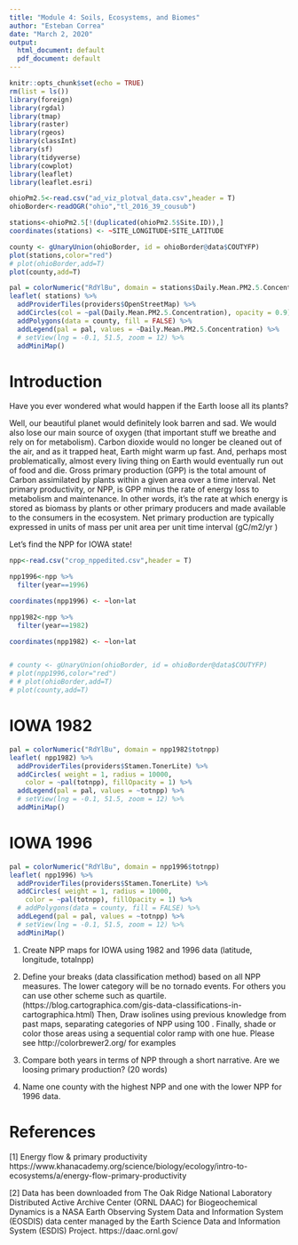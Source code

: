 ```yaml
---
title: "Module 4: Soils, Ecosystems, and Biomes"
author: "Esteban Correa"
date: "March 2, 2020"
output:
  html_document: default
  pdf_document: default
---
```


```r
knitr::opts_chunk$set(echo = TRUE)
rm(list = ls())
library(foreign)
library(rgdal)
library(tmap)
library(raster)
library(rgeos)
library(classInt)
library(sf)
library(tidyverse)
library(cowplot)
library(leaflet)
library(leaflet.esri)
```

```r
ohioPm2.5<-read.csv("ad_viz_plotval_data.csv",header = T)
ohioBorder<-readOGR("ohio","tl_2016_39_cousub")

stations<-ohioPm2.5[!(duplicated(ohioPm2.5$Site.ID)),] 
coordinates(stations) <- ~SITE_LONGITUDE+SITE_LATITUDE

county <- gUnaryUnion(ohioBorder, id = ohioBorder@data$COUTYFP)
plot(stations,color="red")
# plot(ohioBorder,add=T)
plot(county,add=T)
```


```r

pal = colorNumeric("RdYlBu", domain = stations$Daily.Mean.PM2.5.Concentration)
leaflet( stations) %>% 
  addProviderTiles(providers$OpenStreetMap) %>% 
  addCircles(col = ~pal(Daily.Mean.PM2.5.Concentration), opacity = 0.9) %>% 
  addPolygons(data = county, fill = FALSE) %>% 
  addLegend(pal = pal, values = ~Daily.Mean.PM2.5.Concentration) %>% 
  # setView(lng = -0.1, 51.5, zoom = 12) %>% 
  addMiniMap()
```

# Introduction

Have you ever wondered what would happen if the Earth loose all its plants?

Well, our beautiful planet would definitely look barren and sad. We would also lose our main source of oxygen (that important stuff we breathe and rely on for metabolism). Carbon dioxide would no longer be cleaned out of the air, and as it trapped heat, Earth might warm up fast. And, perhaps most problematically, almost every living thing on Earth would eventually run out of food and die.
Gross primary production (GPP) is the total amount of Carbon assimilated by plants within a given area over a time interval. Net primary productivity, or NPP, is GPP minus the rate of energy loss to metabolism and maintenance. In other words, it's the rate at which energy is stored as biomass by plants or other primary producers and made available to the consumers in the ecosystem. Net primary production are typically expressed in units of mass per unit area per unit time interval (gC/m2/yr )

Let's find the NPP for IOWA state!

```r
npp<-read.csv("crop_nppedited.csv",header = T)

npp1996<-npp %>%
  filter(year==1996)

coordinates(npp1996) <- ~lon+lat

npp1982<-npp %>%
  filter(year==1982)

coordinates(npp1982) <- ~lon+lat


# county <- gUnaryUnion(ohioBorder, id = ohioBorder@data$COUTYFP)
# plot(npp1996,color="red")
# # plot(ohioBorder,add=T)
# plot(county,add=T)
```

# IOWA 1982

```r

pal = colorNumeric("RdYlBu", domain = npp1982$totnpp)
leaflet( npp1982) %>% 
  addProviderTiles(providers$Stamen.TonerLite) %>% 
  addCircles( weight = 1, radius = 10000, 
    color = ~pal(totnpp), fillOpacity = 1) %>%
  addLegend(pal = pal, values = ~totnpp) %>%
  # setView(lng = -0.1, 51.5, zoom = 12) %>% 
  addMiniMap()
```

# IOWA 1996

```r

pal = colorNumeric("RdYlBu", domain = npp1996$totnpp)
leaflet( npp1996) %>% 
  addProviderTiles(providers$Stamen.TonerLite) %>% 
  addCircles( weight = 1, radius = 10000, 
    color = ~pal(totnpp), fillOpacity = 1) %>%
  # addPolygons(data = county, fill = FALSE) %>% 
  addLegend(pal = pal, values = ~totnpp) %>%
  # setView(lng = -0.1, 51.5, zoom = 12) %>% 
  addMiniMap()
```

1. Create NPP maps for IOWA using 1982 and 1996 data (latitude, longitude, totalnpp)

2. Define your breaks (data classification method) based on all NPP measures. The lower category will be no tornado events. For others you can use other scheme such as quartile. (https://blog.cartographica.com/gis-data-classifications-in-cartographica.html)
Then, Draw isolines using previous knowledge from past maps, separating categories of NPP using 100 .
Finally, shade or color those areas using a sequential color ramp with one hue. Please see http://colorbrewer2.org/ for examples

3. Compare both years in terms of NPP through a short narrative. Are we loosing primary production? (20 words)

4. Name one county with the highest NPP and one with the lower NPP for 1996 data.

# References

[1] Energy flow & primary productivity https://www.khanacademy.org/science/biology/ecology/intro-to-ecosystems/a/energy-flow-primary-productivity

[2] Data has been downloaded from The Oak Ridge National Laboratory Distributed Active Archive Center (ORNL DAAC) for Biogeochemical Dynamics is a NASA Earth Observing System Data and Information System (EOSDIS) data center managed by the Earth Science Data and Information System (ESDIS) Project. https://daac.ornl.gov/


